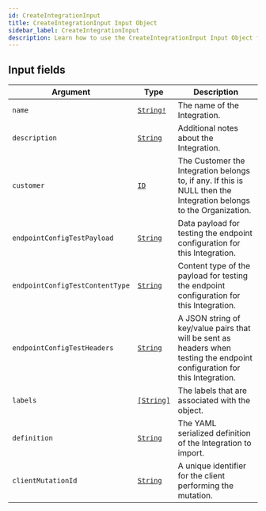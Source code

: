 ```yaml
---
id: CreateIntegrationInput
title: CreateIntegrationInput Input Object
sidebar_label: CreateIntegrationInput
description: Learn how to use the CreateIntegrationInput Input Object for Prismatic's API.
---
```


## Input fields

| Argument                        | Type                                       | Description                                                                                                                 |
| ------------------------------- | ------------------------------------------ | --------------------------------------------------------------------------------------------------------------------------- |
| `name`                          | [`String!`](api/schema/scalar/String.mdx)  | The name of the Integration.                                                                                                |
| `description`                   | [`String`](api/schema/scalar/String.mdx)   | Additional notes about the Integration.                                                                                     |
| `customer`                      | [`ID`](api/schema/scalar/ID.mdx)           | The Customer the Integration belongs to, if any. If this is NULL then the Integration belongs to the Organization.          |
| `endpointConfigTestPayload`     | [`String`](api/schema/scalar/String.mdx)   | Data payload for testing the endpoint configuration for this Integration.                                                   |
| `endpointConfigTestContentType` | [`String`](api/schema/scalar/String.mdx)   | Content type of the payload for testing the endpoint configuration for this Integration.                                    |
| `endpointConfigTestHeaders`     | [`String`](api/schema/scalar/String.mdx)   | A JSON string of key/value pairs that will be sent as headers when testing the endpoint configuration for this Integration. |
| `labels`                        | [`[String]`](api/schema/scalar/String.mdx) | The labels that are associated with the object.                                                                             |
| `definition`                    | [`String`](api/schema/scalar/String.mdx)   | The YAML serialized definition of the Integration to import.                                                                |
| `clientMutationId`              | [`String`](api/schema/scalar/String.mdx)   | A unique identifier for the client performing the mutation.                                                                 |
